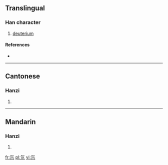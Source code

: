 ==Translingual==

===Han character===
{{Han char|rn=84|rad=气|as=02|sn=6|four=8021<sub>7</sub>|canj=人弓中中 (ONLL)}}

# [[deuterium]]

====References====
* {{Han ref|kx=0599.041|dkj=17046|hdz=32010.030|uh=6C18|ud=27672|bh=C9F7|bd=51703}}

----

==Cantonese==

===Hanzi===
{{yue-hanzi|jyut=dou1|y=dou1}}

# {{defn|Cantonese|sort=气02}}

----

==Mandarin==

===Hanzi===
{{cmn-hanzi|pin=[[dāo]] ([[dao1]])|wg=tao<sup>1</sup>}}

# {{defn|Mandarin|sort=气02}}

[[fr:氘]]
[[pl:氘]]
[[vi:氘]]